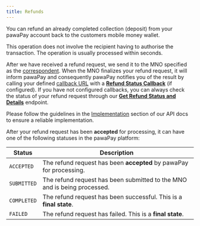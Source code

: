 ```yaml
---
title: Refunds
---
```


You can refund an already completed collection (deposit) from your pawaPay account back to the customers mobile money wallet. 

This operation does not involve the recipient having to authorise the transaction. The operation is usually processed within seconds.

After we have received a refund request, we send it to the MNO specified as the [correspondent](/using_the_api#correspondents). 
When the MNO finalizes your refund request, it will inform pawaPay and consequently pawaPay notifies you of the result by calling your defined [callback URL](/using_the_api#callback-urls) with a **[Refund Status Callback](/v1/api-reference/refunds/refund-callback)** (if configured). 
If you have not configured callbacks, you can always check the status of your refund request through our **[Get Refund Status and Details](/v1/api-reference/refunds/check-refund-status)** endpoint. 

<Tip>Please follow the guidelines in the [Implementation](/implementation) section of our API docs to ensure a reliable implementation.</Tip>

After your refund request has been **accepted** for processing, it can have one of the following statuses in the pawaPay platform:

Status | Description
-------|------------
`ACCEPTED` | The refund request has been **accepted** by pawaPay for processing.
`SUBMITTED` | The refund request has been submitted to the MNO and is being processed.
`COMPLETED` | The refund request has been successful. This is a **final state**.
`FAILED` | The refund request has failed. This is a **final state**. 